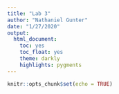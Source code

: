 ```yaml
---
title: "Lab 3"
author: "Nathaniel Gunter"
date: "1/27/2020"
output: 
  html_document:
    toc: yes
    toc_float: yes
    theme: darkly
    highlights: pygments
---
```


```r
knitr::opts_chunk$set(echo = TRUE)
```
